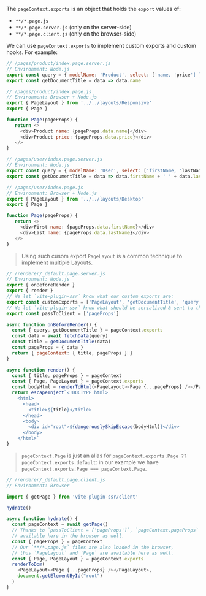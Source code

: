 The `pageContext.exports` is an object that holds the `export` values of:
 - `**/*.page.js`
 - `**/*.page.server.js` (only on the server-side)
 - `**/*.page.client.js` (only on the browser-side)

We can use `pageContext.exports` to implement custom exports and custom hooks. For example:

```js
// /pages/product/index.page.server.js
// Environment: Node.js
export const query = { modelName: 'Product', select: ['name, 'price'] }
export const getDocumentTitle = data => data.name
```

```js
// /pages/product/index.page.js
// Environment: Browser + Node.js
export { PageLayout } from '../../layouts/Responsive'
export { Page }

function Page(pageProps) {
   return <>
     <div>Product name: {pageProps.data.name}</div>
     <div>Product price: {pageProps.data.price}</div>
   </>
}
```

```js
// /pages/user/index.page.server.js
// Environment: Node.js
export const query = { modelName: 'User', select: ['firstName, 'lastName'] }
export const getDocumentTitle = data => data.firstName + ' ' + data.lastName
```

```js
// /pages/user/index.page.js
// Environment: Browser + Node.js
export { PageLayout } from '../../layouts/Desktop'
export { Page }

function Page(pageProps) {
   return <>
     <div>First name: {pageProps.data.firstName}</div>
     <div>Last name: {pageProps.data.lastName}</div>
   </>
}
```

> Using such cusom export `PageLayout` is a common technique to implement multiple Layouts.

```js
// /renderer/_default.page.server.js
// Environment: Node.js
export { onBeforeRender }
export { render }
// We let `vite-plugin-ssr` know what our custom exports are:
export const customExports = ['PageLayout', 'getDocumentTitle', 'query']
// We let `vite-plugin-ssr` know what should be serialized & sent to the browser:
export const passToClient = ['pageProps']

async function onBeforeRender() {
  const { query, getDocumentTitle } = pageContext.exports
  const data = await fetchData(query)
  const title = getDocumentTitle(data)
  const pageProps = { data }
  return { pageContext: { title, pageProps } }
}

async function render() {
  const { title, pageProps } = pageContext
  const { Page, PageLayout } = pageContext.exports
  const bodyHtml = renderToHtml(<PageLayout><Page {...pageProps} /></PageLayout>)
  return escapeInject`<!DOCTYPE html>
    <html>
      <head>
        <title>${title}</title>
      </head>
      <body>
        <div id="root">${dangerouslySkipEscape(bodyHtml)}</div>
      </body>
    </html>`
}
```

> `pageContext.Page` is just an alias for `pageContext.exports.Page ?? pageContext.exports.default`: in our example we have `pageContext.exports.Page === pageContext.Page`.

```js
// /renderer/_default.page.client.js
// Environment: Browser

import { getPage } from 'vite-plugin-ssr/client'

hydrate()

async function hydrate() {
  const pageContext = await getPage()
  // Thanks to `passToClient = ['pageProps']`, `pageContext.pageProps` is
  // available here in the browser as well.
  const { pageProps } = pageContext
  // Our `**/*.page.js` files are also loaded in the browser,
  // thus `PageLayout` and `Page` are available here as well.
  const { Page, PageLayout } = pageContext.exports
  renderToDom(
    <PageLayout><Page {...pageProps} /></PageLayout>,
    document.getElementById("root")
  )
}
```
